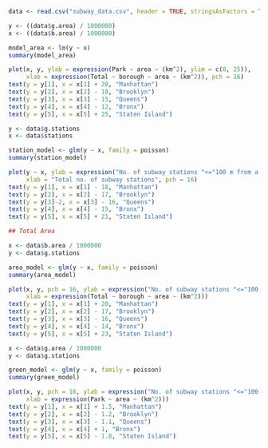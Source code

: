 ```{r, data_input}
data <- read.csv("subway_data.csv", header = TRUE, stringsAsFactors = TRUE)
```

```{r park_vs_total_area}

y <- ((data$g.area) / 1000000)
x <- ((data$b.area) / 1000000)

model_area <- lm(y ~ x)
summary(model_area)

plot(x, y, ylab = expression(Park ~ area ~ (km^2), ylim = c(0, 25)),
     xlab = expression(Total ~ borough ~ area ~ (km^2)), pch = 16)
text(y = y[1], x = x[1] + 20, "Manhattan")
text(y = y[2], x = x[2] - 18, "Brooklyn")
text(y = y[3], x = x[3] - 15, "Queens")
text(y = y[4], x = x[4] - 12, "Bronx")
text(y = y[5], x = x[5] + 25, "Staten Island")
```


```{r no_of_stations}

y <- data$g.stations
x <- data$stations

station_model <- glm(y ~ x, family = poisson)
summary(station_model)

plot(y ~ x, ylab = expression("No. of subway stations "<="100 m from a park"),
     xlab = "Total no. of subway stations", pch = 16)
text(y = y[1], x = x[1] - 18, "Manhattan")
text(y = y[2], x = x[2] - 17, "Brooklyn")
text(y = y[3]-2, x = x[3] - 16, "Queens")
text(y = y[4], x = x[4] - 15, "Bronx")
text(y = y[5], x = x[5] + 21, "Staten Island")

```

```{r stations_vs_area}
## Total Area

x <- data$b.area / 1000000
y <- data$g.stations

area_model <- glm(y ~ x, family = poisson)
summary(area_model)

plot(x, y, pch = 16, ylab = expression("No. of subway stations "<="100 m from a park"),
     xlab = expression(Total ~ borough ~ area ~ (km^2)))
text(y = y[1], x = x[1] + 20, "Manhattan")
text(y = y[2], x = x[2] - 17, "Brooklyn")
text(y = y[3], x = x[3] - 16, "Queens")
text(y = y[4], x = x[4] - 14, "Bronx")
text(y = y[5], x = x[5] + 23, "Staten Island")

```

```{r stations_vs_green}

x <- data$g.area / 1000000
y <- data$g.stations

green_model <- glm(y ~ x, family = poisson)
summary(green_model)

plot(x, y, pch = 16, ylab = expression("No. of subway stations "<="100 m from a park"),
     xlab = expression(Park ~ area ~ (km^2)))
text(y = y[1], x = x[1] + 1.5, "Manhattan")
text(y = y[2], x = x[2] - 1.2, "Brooklyn")
text(y = y[3], x = x[3] - 1.1, "Queens")
text(y = y[4], x = x[4] + 1, "Bronx")
text(y = y[5], x = x[5] - 1.8, "Staten Island")
```
